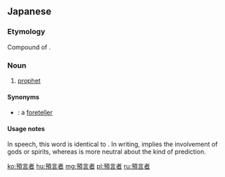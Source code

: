 ==Japanese==
{{ja-kanjitab|よ|げん|しゃ|yomi=o}}

===Etymology===
Compound of {{compound|預言|tr1=yogen|t1=prophecy|者|tr2=sha|t2=person|lang=ja|sort=よげんしゃ}}.

===Noun===
{{ja-noun|よげんしゃ}}

# [[prophet]]

====Synonyms====
* {{ja-r|予言者|よげんしゃ}}: a [[foreteller]]

====Usage notes====
In speech, this word is identical to {{l|ja|予言者}}. In writing, {{l|ja|預言者}} implies the involvement of gods or spirits, whereas {{l|ja|予言者}} is more neutral about the kind of prediction.

[[ko:預言者]]
[[hu:預言者]]
[[mg:預言者]]
[[pl:預言者]]
[[ru:預言者]]